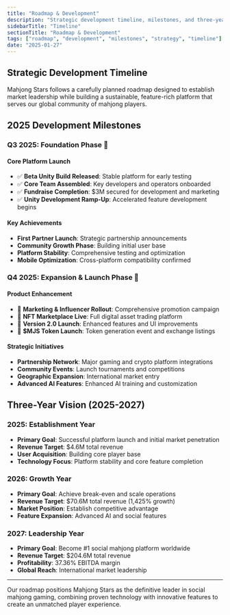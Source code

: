 ```yaml
---
title: "Roadmap & Development"
description: "Strategic development timeline, milestones, and three-year vision for becoming the #1 social mahjong platform"
sidebarTitle: "Timeline"
sectionTitle: "Roadmap & Development"
tags: ["roadmap", "development", "milestones", "strategy", "timeline"]
date: "2025-01-27"
---
```


## Strategic Development Timeline

Mahjong Stars follows a carefully planned roadmap designed to establish market leadership while building a sustainable, feature-rich platform that serves our global community of mahjong players.

## 2025 Development Milestones

### Q3 2025: Foundation Phase 🚀

#### Core Platform Launch
- ✅ **Beta Unity Build Released**: Stable platform for early testing
- ✅ **Core Team Assembled**: Key developers and operators onboarded
- ✅ **Fundraise Completion**: $3M secured for development and marketing
- ✅ **Unity Development Ramp-Up**: Accelerated feature development begins

#### Key Achievements
- **First Partner Launch**: Strategic partnership announcements
- **Community Growth Phase**: Building initial user base
- **Platform Stability**: Comprehensive testing and optimization
- **Mobile Optimization**: Cross-platform compatibility confirmed

### Q4 2025: Expansion & Launch Phase 🌟

#### Product Enhancement
- 🎯 **Marketing & Influencer Rollout**: Comprehensive promotion campaign
- 🎯 **NFT Marketplace Live**: Full digital asset trading platform
- 🎯 **Version 2.0 Launch**: Enhanced features and UI improvements
- 🎯 **$MJS Token Launch**: Token generation event and exchange listings

#### Strategic Initiatives
- **Partnership Network**: Major gaming and crypto platform integrations
- **Community Events**: Launch tournaments and competitions
- **Geographic Expansion**: International market entry
- **Advanced AI Features**: Enhanced AI training and customization


## Three-Year Vision (2025-2027)

### 2025: Establishment Year
- **Primary Goal**: Successful platform launch and initial market penetration
- **Revenue Target**: $4.6M total revenue
- **User Acquisition**: Building core player base
- **Technology Focus**: Platform stability and core feature completion

### 2026: Growth Year
- **Primary Goal**: Achieve break-even and scale operations
- **Revenue Target**: $70.6M total revenue (1,425% growth)
- **Market Position**: Establish competitive advantage
- **Feature Expansion**: Advanced AI and social features

### 2027: Leadership Year
- **Primary Goal**: Become #1 social mahjong platform worldwide
- **Revenue Target**: $204.6M total revenue
- **Profitability**: 37.36% EBITDA margin
- **Global Reach**: International market leadership

---

Our roadmap positions Mahjong Stars as the definitive leader in social mahjong gaming, combining proven technology with innovative features to create an unmatched player experience. 
